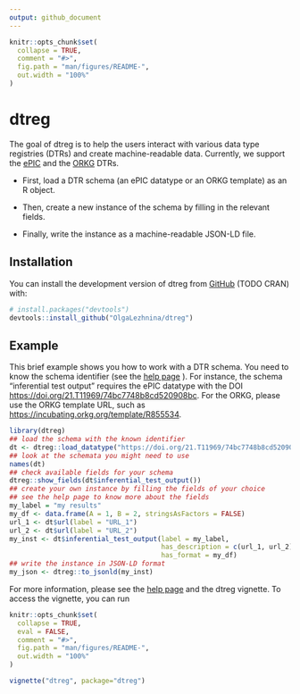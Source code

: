 ```yaml
---
output: github_document
---
```


<!-- README.md is generated from README.Rmd. Please edit that file -->

```r
knitr::opts_chunk$set(
  collapse = TRUE,
  comment = "#>",
  fig.path = "man/figures/README-",
  out.width = "100%"
)
```

# dtreg

<!-- badges: start -->
<!-- badges: end -->

The goal of dtreg is to help the users interact with various data type registries (DTRs) and create machine-readable data.
Currently, we support the [ePIC](https://fc4e-t4-3.github.io/) and the [ORKG](https://orkg.org/) DTRs.

* First, load a DTR schema (an ePIC datatype or an ORKG template) as an R object.

* Then, create a new instance of the schema by filling in the relevant fields.

* Finally, write the instance as a machine-readable JSON-LD file.   

## Installation

You can install the development version of dtreg from [GitHub](https://github.com/) (TODO CRAN) with:

``` r
# install.packages("devtools")
devtools::install_github("OlgaLezhnina/dtreg")
```

## Example

This brief example shows you how to work with a DTR schema.
You need to know the schema identifier (see the [help page](https://orkg.org/help-center/article/47/reborn_articles) ).
For instance, the schema "inferential test output" requires the ePIC datatype with the DOI <https://doi.org/21.T11969/74bc7748b8cd520908bc>.
For the ORKG, please use the ORKG template URL, such as <https://incubating.orkg.org/template/R855534>.

```r
library(dtreg)
## load the schema with the known identifier
dt <- dtreg::load_datatype("https://doi.org/21.T11969/74bc7748b8cd520908bc")
## look at the schemata you might need to use
names(dt)
## check available fields for your schema
dtreg::show_fields(dt$inferential_test_output())
## create your own instance by filling the fields of your choice
## see the help page to know more about the fields
my_label = "my results"
my_df <- data.frame(A = 1, B = 2, stringsAsFactors = FALSE)
url_1 <- dt$url(label = "URL_1")
url_2 <- dt$url(label = "URL_2")
my_inst <- dt$inferential_test_output(label = my_label,
                                      has_description = c(url_1, url_2),
                                      has_format = my_df)
## write the instance in JSON-LD format
my_json <- dtreg::to_jsonld(my_inst)
```

For more information, please see the [help page](https://orkg.org/help-center/article/47/reborn_articles) and the dtreg vignette. To access the vignette, you can run 

```r
knitr::opts_chunk$set(
  collapse = TRUE,
  eval = FALSE,
  comment = "#>",
  fig.path = "man/figures/README-",
  out.width = "100%"
)
```

```r
vignette("dtreg", package="dtreg")
```
